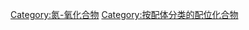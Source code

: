{{catmore}}
{{Commonscat|Nitrosyl compounds}}

[[Category:氮-氧化合物|Category:氮-氧化合物]]
[[Category:按配体分类的配位化合物|Category:按配体分类的配位化合物]]